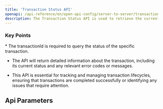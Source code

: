 ```yaml
---
title: 'Transaction Status API'
openapi: /api-reference/en/open-api-config/server-to-server/transaction-status.json GET /api/v1/server-to-server-interface/transaction/status/{transactionId}
description: The Transaction Status API is used to retrieve the current status of a specific transaction, including pre-authorization, capture, refund, or void transactions. 
---
```


### Key Points

<Info>
  * The transactionId is required to query the status of the specific transaction.

  * The API will return detailed information about the transaction, including its current status and any relevant error codes or messages.

  * This API is essential for tracking and managing transaction lifecycles, ensuring that transactions are completed successfully or identifying any issues that require attention.
</Info>

## Api Parameters